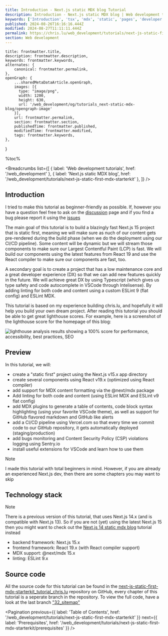 ```yaml
---
title: Introduction - Next.js static MDX blog Tutorial
description: Introduction - Next.js static MDX blog | Web development tutorials | www.chris.lu
keywords: ['Introduction', 'tsx', 'mdx', 'static', 'pages', 'developer', 'blog', 'nextjs', 'Next.js', 'developer profile', 'markdown']
published: 2024-08-26T16:16:16.444Z
modified: 2024-08-27T11:11:11.444Z
permalink: https://chris.lu/web_development/tutorials/next-js-static-first-mdx-starterkit/introduction
section: Web development
---
```



    title: frontmatter.title,
    description: frontmatter.description,
    keywords: frontmatter.keywords,
    alternates: {
        canonical: frontmatter.permalink,
    },
    openGraph: {
        ...sharedMetaDataArticle.openGraph,
        images: [{
          type: "image/png",
          width: 1200,
          height: 630,
          url: '/web_development/og/tutorials_next-static-mdx-blog/opengraph-image'
        }],
        url: frontmatter.permalink,
        section: frontmatter.section,
        publishedTime: frontmatter.published,
        modifiedTime: frontmatter.modified,
        tags: frontmatter.keywords,
    },
}

%toc%

<article>

<Breadcrumbs list={[
    { label: 'Web development tutorials', href: '/web_development' },
    { label: 'Next.js static MDX blog', href: '/web_development/tutorials/next-js-static-first-mdx-starterkit' },
]} />

# Introduction

I tried to make this tutorial as beginner-friendly as possible. If, however you have a question feel free to ask on the <FontAwesomeIcon icon={faComments} size="1x" color='rgb(255, 0, 170)' /> [discussion](https://github.com/chrisweb/chris.lu/discussions) page and if you find a bug please report it using the <FontAwesomeIcon icon={faBug} size="1x" color='rgb(255, 0, 170)' /> [issues](https://github.com/chrisweb/chris.lu/issues)

The main goal of this tutorial is to build a blazingly fast Next.js 15 project that is static first, meaning we will make sure as nuch of our content gets pre-rendered during the build phase (when we do the deployment using our CI/CD pipeline). Some content will be dynamic but we will stream those components to make sure our Largest Contentful Paint (LCP) is fast. We will build our components using the latest features from React 19 and use the React compiler to make sure our components are fast, too.

A secondary goal is to create a project that has a low maintenance core and a great developer experience (DX) so that we can add new features quickly in the future. We will achieve great DX by using Typescript (which gives us type safety and code autocomplete in VSCode through Intelisense). By adding linting for both code and content using a custom ESLint 9 (flat config) and ESLint MDX.

This tutorial is based on my experience building chris.lu, and hopefully it will help you build your own dream project. After reading this tutorial you should be able to get great lighthouse scores. For example, here is a screenshot of the lighthouse score for the homepage of this blog:

![lighthouse analysis results showing a 100% score for performance, accessibility, best practices, SEO](../../../../../public/assets/images/app/web_development/tutorials/next-js-static-first-mdx-starterkit/lighthouse.png)

## Preview

In this tutorial, we will:

* create a "static first" project using the Next.js v15.x app directory
* create several components using React v19.x (optimized using React compiler)
* add support for MDX content formatting via the @next/mdx package
* Add linting for both code and content (using ESLint MDX and ESLint v9 flat config)
* add MDX plugins to generate a table of contents, code block syntax highlighting (using your favorite VSCode theme), as well as support for GitHub flavored markdown and GitHub like alerts
* add a CI/CD pipeline using Vercel.com so that every time we commit code to our GitHub repository, it gets automatically deployed (staging/production)
* add bugs monitoring and Content Security Policy (CSP) violations logging using Sentry.io
* install useful extensions for VSCode and learn how to use them

> [!NOTE]  
> I made this tutorial with total beginners in mind. However, if you are already an experienced Next.js dev, then there are some chapters you may want to skip

## Technology stack

> [!NOTE]  
> There is a previous version of this tutorial, that uses Next.js 14.x (and is compatible with Next.js 13). So if you are not (yet) using the latest Next.js 15 then you might want to check out the [Next.js 14 static mdx blog](/web_development/tutorials/next-js-static-mdx-blog) tutorial instead

* backend framework: Next.js 15.x
* frontend framework: React 19.x (with React compiler support)
* MDX support: @next/mdx 15.x
* linting: ESLint 9.x

## Source code

All the source code for this tutorial can be found in the [next-js-static-first-mdx-starterkit_tutorial_chris.lu](https://github.com/chrisweb/next-js-static-first-mdx-starterkit_tutorial_chris.lu) repository on GitHub, every chapter of this tutorial is a seperate branch in the repository. To view the full code, have a look at the last branch ["32_sitemap"](https://github.com/chrisweb/next-js-static-first-mdx-starterkit_tutorial_chris.lu/tree/32_sitemap)

<Pagination
    previous={{ label: 'Table of Contents', href: '/web_development/tutorials/next-js-static-first-mdx-starterkit' }}
    next={{ label: 'Prerequisites', href: '/web_development/tutorials/next-js-static-first-mdx-starterkit/prerequisites' }}
/>

</article>
